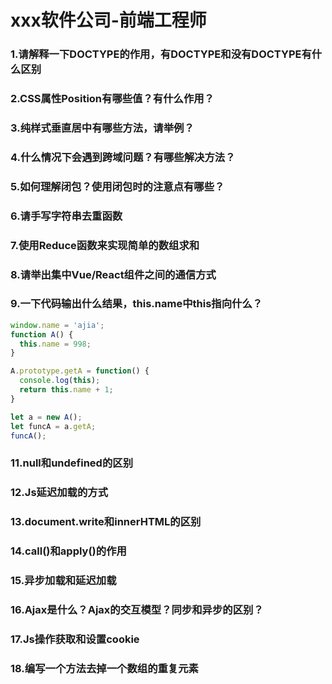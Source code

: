 # xxx软件公司-前端工程师

### 1.请解释一下DOCTYPE的作用，有DOCTYPE和没有DOCTYPE有什么区别

### 2.CSS属性Position有哪些值？有什么作用？

### 3.纯样式垂直居中有哪些方法，请举例？

### 4.什么情况下会遇到跨域问题？有哪些解决方法？

### 5.如何理解闭包？使用闭包时的注意点有哪些？

### 6.请手写字符串去重函数

### 7.使用Reduce函数来实现简单的数组求和

### 8.请举出集中Vue/React组件之间的通信方式

### 9.一下代码输出什么结果，this.name中this指向什么？

```js
window.name = 'ajia';
function A() {
  this.name = 998;
}

A.prototype.getA = function() {
  console.log(this);
  return this.name + 1;
}

let a = new A();
let funcA = a.getA;
funcA();
```

### 11.null和undefined的区别

### 12.Js延迟加载的方式

### 13.document.write和innerHTML的区别

### 14.call()和apply()的作用

### 15.异步加载和延迟加载

### 16.Ajax是什么？Ajax的交互模型？同步和异步的区别？

### 17.Js操作获取和设置cookie

### 18.编写一个方法去掉一个数组的重复元素